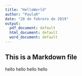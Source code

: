 ---
title: "HelloWorld"
author: "PaulaR"
date: "20 de febrero de 2019"
output:
  pdf_document: default
  html_document: default
  word_document: default
---

## This is a Markdown file  

hello hello hello hello 